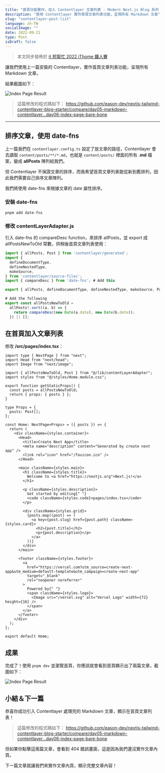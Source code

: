 ```yaml
---
title: "首頁功能實作，加入 Contentlayer 文章列表 - Modern Next.js Blog 系列 #06"
description: "使用 Contentlayer 實作首頁文章列表功能，呈現所有 Markdown 文章"
slug: "contentlayer-post-list"
language: zh-TW
socialImage: ""
date: 2022-09-21
type: Post
isDraft: false
---
```


> 本文同步發佈於 [it 邦幫忙 2022 iThome 鐵人賽](https://ithelp.ithome.com.tw/articles/10295835)

讓我們使用上一篇安裝的 Contentlayer，實作首頁文章列表功能，呈現所有 Markdown 文章。

結果截圖如下：

![Index Page Result](https://i.imgur.com/6nqq8VP.jpg)

> 這篇修改的程式碼如下：
> https://github.com/eason-dev/nextjs-tailwind-contentlayer-blog-starter/compare/day05-markdown-contentlayer...day06-index-page-bare-bone

---

## 排序文章，使用 date-fns

上一篇我們在 `contentlayer.config.ts` 設定了放文章的路徑，Contentlayer 會去讀取 `content/posts/**/*.md`，也就是 `content/posts/` 裡面的所有 **.md** 檔案，變成 **allPosts** 陣列給我們。

但 Contentlayer 不保證文章的排序，而我希望首頁文章列表能從新到舊排列，因此我們需要自己排序文章陣列。

我們將使用 date-fns 來根據文章的 date 屬性排序。

### 安裝 date-fns

```shell
pnpm add date-fns
```

### 修改 contentLayerAdapter.js

引入 date-fns 的 compareDesc function，來排序 allPosts，並 export 成 allPostsNewToOld 常數，供稍後首頁文章列表使用：

```js
import { allPosts, Post } from 'contentlayer/generated';
import {
  defineDocumentType,
  defineNestedType,
  makeSource,
} from 'contentlayer/source-files';
import { compareDesc } from 'date-fns'; # Add this

export { allPosts, defineDocumentType, defineNestedType, makeSource, Post };

# Add the following
export const allPostsNewToOld =
  allPosts?.sort((a, b) => {
    return compareDesc(new Date(a.date), new Date(b.date));
  }) || [];
```

## 在首頁加入文章列表

修改 **/src/pages/index.tsx**：

```tsx
import type { NextPage } from "next";
import Head from "next/head";
import Image from "next/image";

import { allPostsNewToOld, Post } from "@/lib/contentLayerAdapter";
import styles from "@/styles/Home.module.css";

export function getStaticProps() {
  const posts = allPostsNewToOld;
  return { props: { posts } };
}

type Props = {
  posts: Post[];
};

const Home: NextPage<Props> = ({ posts }) => {
  return (
    <div className={styles.container}>
      <Head>
        <title>Create Next App</title>
        <meta name="description" content="Generated by create next app" />
        <link rel="icon" href="/favicon.ico" />
      </Head>

      <main className={styles.main}>
        <h1 className={styles.title}>
          Welcome to <a href="https://nextjs.org">Next.js!</a>
        </h1>

        <p className={styles.description}>
          Get started by editing{" "}
          <code className={styles.code}>pages/index.tsx</code>
        </p>

        <div className={styles.grid}>
          {posts.map((post) => (
            <a key={post.slug} href={post.path} className={styles.card}>
              <h2>{post.title}</h2>
              <p>{post.description}</p>
            </a>
          ))}
        </div>
      </main>

      <footer className={styles.footer}>
        <a
          href="https://vercel.com?utm_source=create-next-app&utm_medium=default-template&utm_campaign=create-next-app"
          target="_blank"
          rel="noopener noreferrer"
        >
          Powered by{" "}
          <span className={styles.logo}>
            <Image src="/vercel.svg" alt="Vercel Logo" width={72} height={16} />
          </span>
        </a>
      </footer>
    </div>
  );
};

export default Home;
```

## 成果

完成了！使用 `pnpm dev` 並瀏覽首頁，你應該就會看到首頁顯示出了兩篇文章，截圖如下：

![Index Page Result](https://i.imgur.com/6nqq8VP.jpg)

## 小結＆下一篇

恭喜你成功引入 Contentlayer 處理完的 Markdown 文章，顯示在首頁文章列表！

> 這篇修改的程式碼如下：
> https://github.com/eason-dev/nextjs-tailwind-contentlayer-blog-starter/compare/day05-markdown-contentlayer...day06-index-page-bare-bone

但如果你點擊這兩篇文章，會看到 404 錯誤畫面，這是因為我們還沒實作文章內頁。

下一篇文章就讓我們來實作文章內頁，顯示完整文章內容！
